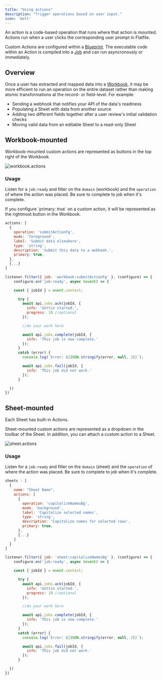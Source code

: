 ```yaml
---
title: "Using actions"
description: "Trigger operations based on user input."
icon: 'bolt'
---
```


An action is a code-based operation that runs where that action is mounted. Actions run when a user clicks the corresponding user prompt in Flatfile.

Custom Actions are configured within a <Tooltip tip="A Data Definition Language...">[Blueprint](../concepts/workbooks#blueprint-object)</Tooltip>. 
The executable code within an Action is compiled into a <Tooltip tip="Large asynchronous work...">[Job](../concepts/jobs)</Tooltip> and can run asyncronously or immediately.

## Overview

Once a user has extracted and mapped data into a <Tooltip tip="Analogous to a database...">[Workbook](../concepts/workbooks)</Tooltip>, it may be more efficient to run an operation on the entire dataset rather than making atomic transformations at the record- or field-level. For example:
* Sending a webhook that notifies your API of the data's readiness
* Populating a Sheet with data from another source
* Adding two different fields together after a user review's initial validation checks
* Moving valid data from an editable Sheet to a read-only Sheet

## Workbook-mounted

Workbook-mounted custom actions are represented as buttons in the top right of the Workbook.

![workbook.actions](../images/actions/workbook_actions_primary.png)

### Usage

Listen for a `job:ready` and filter on the `domain` (workbook) and the `operation` of where the action was placed. Be sure to complete to job when it's complete.

<Info>
  If you configure `primary: true` on a custom action, it will be represented as the rightmost button in the Workbook.
</Info>

<CodeGroup>

```jsx workbook.js
actions: [
  {
    operation: 'submitActionFg',
    mode: 'foreground',
    label: 'Submit data elsewhere',
    type: 'string',
    description: 'Submit this data to a webhook.',
    primary: true,
  },
  {...}
]
```

```jsx listener.js
listener.filter({ job: 'workbook:submitActionFg' }, (configure) => {
    configure.on('job:ready', async (event) => {

    const { jobId } = event.context;

      try {
        await api.jobs.ack(jobId, {
          info: 'Gettin started.',
          progress: 10 //optional
        });

        //do your work here

        await api.jobs.complete(jobId, {
          info: 'This job is now complete.'
        });
      }
      catch (error) {
        console.log(`Error: ${JSON.stringify(error, null, 2)}`);

        await api.jobs.fail(jobId, {
          info: 'This job did not work.'
        });
      }

  })
})
```
</CodeGroup>

## Sheet-mounted

<Info>Each Sheet has built-in Actions.</Info>

Sheet-mounted custom actions are represented as a dropdown in the toolbar of the Sheet. In addition, you can attach a custom action to a Sheet.


![sheet.actions](../images/actions/sheet_actions.png)

### Usage

Listen for a `job:ready` and filter on the `domain` (sheet) and the `operation` of where the action was placed. Be sure to complete to job when it's complete.

<CodeGroup>

```jsx sheet.js
sheets : [
  {
    name: "Sheet Name",
    actions: [
      {
        operation: 'capitalizeNamesBg',
        mode: 'background',
        label: 'Capitalize selected names',
        type: 'string',
        description: 'Capitalize names for selected rows',
        primary: true,
      },
      {...}
    ]
  }
]
```

```jsx listener.js
listener.filter({ job: 'sheet:capitalizeNamesBg' }, (configure) => {
    configure.on('job:ready', async (event) => {

    const { jobId } = event.context;

      try {
        await api.jobs.ack(jobId, {
          info: 'Gettin started.',
          progress: 10 //optional
        });

        //do your work here

        await api.jobs.complete(jobId, {
          info: 'This job is now complete.'
        });
      }
      catch (error) {
        console.log(`Error: ${JSON.stringify(error, null, 2)}`);

        await api.jobs.fail(jobId, {
          info: 'This job did not work.'
        });
      }

  })
})
```

</CodeGroup>
